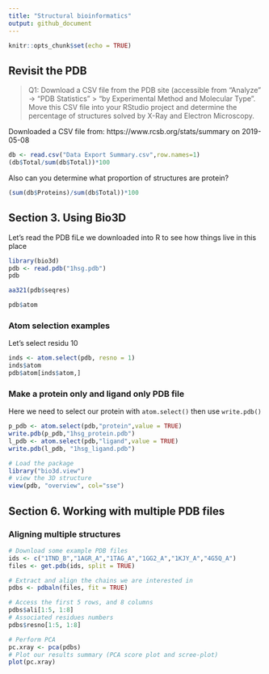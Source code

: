 ```yaml
---
title: "Structural bioinformatics"
output: github_document
---
```


```r
knitr::opts_chunk$set(echo = TRUE)
```

## Revisit the PDB

> Q1: Download a CSV file from the PDB site (accessible from "Analyze" -> "PDB Statistics" > "by Experimental Method and Molecular Type". Move this CSV file into your RStudio project and determine the percentage of structures solved by X-Ray and Electron Microscopy. 

Downloaded a CSV file from: https://www.rcsb.org/stats/summary on 2019-05-08

```r
db <- read.csv("Data Export Summary.csv",row.names=1)
(db$Total/sum(db$Total))*100
```

Also can you determine what proportion of structures are protein?

```r
(sum(db$Proteins)/sum(db$Total))*100
```

## Section 3. Using Bio3D

Let's read the PDB fiLe we downloaded into R to see how things live in this place

```r
library(bio3d)
pdb <- read.pdb("1hsg.pdb")
pdb
```

```r
aa321(pdb$seqres)
```

```r
pdb$atom
```

### Atom selection examples

Let's select residu 10

```r
inds <- atom.select(pdb, resno = 1)
inds$atom
pdb$atom[inds$atom,]
```

### Make a protein only and ligand only PDB file

Here we need to select our protein with `atom.select()` then use `write.pdb()`

```r
p_pdb <- atom.select(pdb,"protein",value = TRUE)
write.pdb(p_pdb,"1hsg_protein.pdb")
l_pdb <- atom.select(pdb,"ligand",value = TRUE)
write.pdb(l_pdb, "1hsg_ligand.pdb")
```

```r
# Load the package
library("bio3d.view")
# view the 3D structure
view(pdb, "overview", col="sse")
```

## Section 6. Working with multiple PDB files

### Aligning multiple structures

```r
# Download some example PDB files
ids <- c("1TND_B","1AGR_A","1TAG_A","1GG2_A","1KJY_A","4G5Q_A")
files <- get.pdb(ids, split = TRUE)
```

```r
# Extract and align the chains we are interested in
pdbs <- pdbaln(files, fit = TRUE)
```

```r
# Access the first 5 rows, and 8 columns
pdbs$ali[1:5, 1:8]
# Associated residues numbers
pdbs$resno[1:5, 1:8]
```

```r
# Perform PCA
pc.xray <- pca(pdbs)
# Plot our results summary (PCA score plot and scree-plot)
plot(pc.xray)

```

